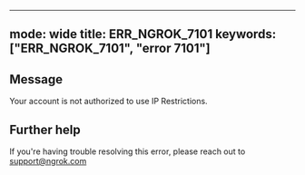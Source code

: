 
---
mode: wide
title: ERR_NGROK_7101
keywords: ["ERR_NGROK_7101", "error 7101"]
---

## Message
Your account is not authorized to use IP Restrictions.




## Further help
If you're having trouble resolving this error, please reach out to [support@ngrok.com](mailto:support@ngrok.com?subject=Help%20with%20ERR_NGROK_7101)

